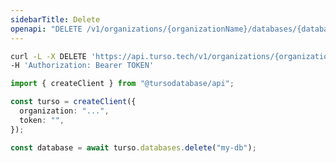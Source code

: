 ```yaml
---
sidebarTitle: Delete
openapi: "DELETE /v1/organizations/{organizationName}/databases/{databaseName}"
---
```


<RequestExample>

```bash cURL
curl -L -X DELETE 'https://api.turso.tech/v1/organizations/{organizationName}/databases/{databaseName}' \
-H 'Authorization: Bearer TOKEN'
```

```ts Node.js
import { createClient } from "@tursodatabase/api";

const turso = createClient({
  organization: "...",
  token: "",
});

const database = await turso.databases.delete("my-db");
```

</RequestExample>
